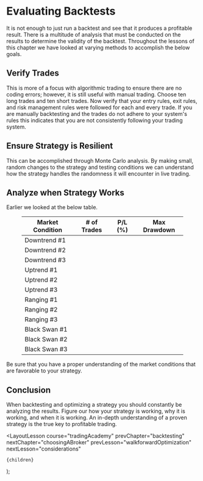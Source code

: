 
# Evaluating Backtests

It is not enough to just run a backtest and see that it produces a profitable result. There is a multitude of analysis that
must be conducted on the results to determine the validity of the backtest. Throughout the lessons of this chapter we have
looked at varying methods to accomplish the below goals.

## Verify Trades

This is more of a focus with algorithmic trading to ensure there are no coding errors; however, it is still useful with manual trading.
Choose ten long trades and ten short trades. Now verify that your entry rules, exit rules, and risk management rules were
followed for each and every trade. If you are manually backtesting and the trades do not adhere to your system's rules this
indicates that you are not consistently following your trading system.

## Ensure Strategy is Resilient

This can be accomplished through Monte Carlo analysis. By making small, random changes to the strategy and testing conditions
we can understand how the strategy handles the randomness it will encounter in live trading.

## Analyze when Strategy Works

Earlier we looked at the below table.

<figure className="postTable">

| Market Condition | # of Trades | P/L (%) | Max Drawdown |
| ---------------- | ----------- | ------- | ------------ |
| Downtrend #1     |             |         |              |
| Downtrend #2     |             |         |              |
| Downtrend #3     |             |         |              |
| Uptrend #1       |             |         |              |
| Uptrend #2       |             |         |              |
| Uptrend #3       |             |         |              |
| Ranging #1       |             |         |              |
| Ranging #2       |             |         |              |
| Ranging #3       |             |         |              |
| Black Swan #1    |             |         |              |
| Black Swan #2    |             |         |              |
| Black Swan #3    |             |         |              |

</figure>

Be sure that you have a proper understanding of the market conditions that are favorable to your strategy.

## Conclusion

When backtesting and optimizing a strategy you should constantly be analyzing the results. Figure our how your strategy is
working, why it is working, and when it is working. An in-depth understanding of a proven strategy is the true key to
profitable trading.

  <LayoutLesson
    course="tradingAcademy"
    prevChapter="backtesting"
    nextChapter="choosingABroker"
    prevLesson="walkforwardOptimization"
    nextLesson="considerations"
  >
    {children}
  </LayoutLesson>
);

